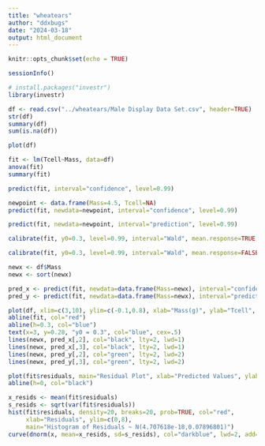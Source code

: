 ```yaml
---
title: "wheatears"
author: "ddxbugs"
date: "2024-03-18"
output: html_document
---
```


```r
knitr::opts_chunk$set(echo = TRUE)
```


```r
sessionInfo()

# install.packages("investr")
library(investr)

df <- read.csv("../wheatears/Male Display Data Set.csv", header=TRUE)
str(df)
summary(df)
sum(is.na(df))

plot(df)
```

```r
fit <- lm(Tcell~Mass, data=df)
anova(fit)
summary(fit)
```

```r
predict(fit, interval="confidence", level=0.99)
```

```r
newpoint <- data.frame(Mass=4.5, Tcell=NA)
predict(fit, newdata=newpoint, interval="confidence", level=0.99)
```

```r
predict(fit, newdata=newpoint, interval="prediction", level=0.99)
```
```r
calibrate(fit, y0=0.3, level=0.99, interval="Wald", mean.response=TRUE, limit=FALSE)
```
```r
calibrate(fit, y0=0.3, level=0.99, interval="Wald", mean.response=FALSE, limit=FALSE)
```
```r
newx <- df$Mass
newx <- sort(newx)

pred_x <- predict(fit, newdata=data.frame(Mass=newx), interval="confidence", type="response", level=0.99)
pred_y <- predict(fit, newdata=data.frame(Mass=newx), interval="prediction", type="response", level=0.99)
```


```r
plot(df, xlim=c(3,10), ylim=c(-0.1,0.8), xlab="Mass(g)", ylab="Tcell", main="Fitted Plot: Tcell Response ~ Mass (grams)", cex=0.5)
abline(fit, col="red")
abline(h=0.3, col="blue")
text(x=3, y=0.28, "y0 = 0.3", col="blue", cex=.5)
lines(newx, pred_x[,2], col="black", lty=2, lwd=1)
lines(newx, pred_x[,3], col="black", lty=2, lwd=1)
lines(newx, pred_y[,2], col="green", lty=2, lwd=2)
lines(newx, pred_y[,3], col="green", lty=2, lwd=2)
```
```r
plot(fit$residuals, main="Residual Plot", xlab="Predicted Values", ylab="Residuals")
abline(h=0, col="black")
```
```r
x_resids <- mean(fit$residuals)
s_resids <- sqrt(var(fit$residuals))
hist(fit$residuals, density=20, breaks=20, prob=TRUE, col="red",
     xlab="Residuals", ylim=c(0,8),
     main="Histogram of Residuals ~ N(4.707618e-18,0.07896801)")
curve(dnorm(x, mean=x_resids, sd=s_resids), col="darkblue", lwd=2, add=TRUE, yaxt="n")
```





